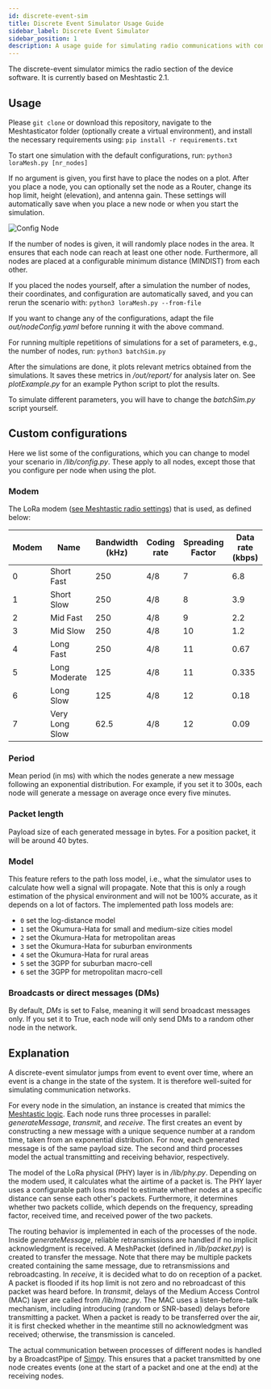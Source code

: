 ```yaml
---
id: discrete-event-sim
title: Discrete Event Simulator Usage Guide
sidebar_label: Discrete Event Simulator
sidebar_position: 1
description: A usage guide for simulating radio communications with configurable parameters and node behaviors.
---
```


The discrete-event simulator mimics the radio section of the device software. It is currently based on Meshtastic 2.1.

## Usage

Please `git clone` or download this repository, navigate to the Meshtasticator folder (optionally create a virtual environment), and install the necessary requirements using:
`pip install -r requirements.txt`

To start one simulation with the default configurations, run:
`python3 loraMesh.py [nr_nodes]`

If no argument is given, you first have to place the nodes on a plot. After you place a node, you can optionally set the node as a Router, change its hop limit, height (elevation), and antenna gain. These settings will automatically save when you place a new node or when you start the simulation.

![Config Node](/img/software/meshtasticator/configNode.webp)

If the number of nodes is given, it will randomly place nodes in the area. It ensures that each node can reach at least one other node. Furthermore, all nodes are placed at a configurable minimum distance (MINDIST) from each other.

If you placed the nodes yourself, after a simulation the number of nodes, their coordinates, and configuration are automatically saved, and you can rerun the scenario with:
`python3 loraMesh.py --from-file`

If you want to change any of the configurations, adapt the file _out/nodeConfig.yaml_ before running it with the above command.

For running multiple repetitions of simulations for a set of parameters, e.g., the number of nodes, run:
`python3 batchSim.py`

After the simulations are done, it plots relevant metrics obtained from the simulations. It saves these metrics in _/out/report/_ for analysis later on. See _plotExample.py_ for an example Python script to plot the results.

To simulate different parameters, you will have to change the _batchSim.py_ script yourself.

## Custom configurations

Here we list some of the configurations, which you can change to model your scenario in _/lib/config.py_. These apply to all nodes, except those that you configure per node when using the plot.

### Modem

The LoRa modem ([see Meshtastic radio settings](/docs/overview/radio-settings#predefined-channels)) that is used, as defined below:

| Modem | Name           | Bandwidth (kHz) | Coding rate | Spreading Factor | Data rate (kbps) |
| ----- | -------------- | --------------- | ----------- | ---------------- | ---------------- |
| 0     | Short Fast     | 250             | 4/8         | 7                | 6.8              |
| 1     | Short Slow     | 250             | 4/8         | 8                | 3.9              |
| 2     | Mid Fast       | 250             | 4/8         | 9                | 2.2              |
| 3     | Mid Slow       | 250             | 4/8         | 10               | 1.2              |
| 4     | Long Fast      | 250             | 4/8         | 11               | 0.67             |
| 5     | Long Moderate  | 125             | 4/8         | 11               | 0.335            |
| 6     | Long Slow      | 125             | 4/8         | 12               | 0.18             |
| 7     | Very Long Slow | 62.5            | 4/8         | 12               | 0.09             |

### Period

Mean period (in ms) with which the nodes generate a new message following an exponential distribution. For example, if you set it to 300s, each node will generate a message on average once every five minutes.

### Packet length

Payload size of each generated message in bytes. For a position packet, it will be around 40 bytes.

### Model

This feature refers to the path loss model, i.e., what the simulator uses to calculate how well a signal will propagate. Note that this is only a rough estimation of the physical environment and will not be 100% accurate, as it depends on a lot of factors. The implemented path loss models are:

- `0` set the log-distance model
- `1` set the Okumura-Hata for small and medium-size cities model
- `2` set the Okumura-Hata for metropolitan areas
- `3` set the Okumura-Hata for suburban environments
- `4` set the Okumura-Hata for rural areas
- `5` set the 3GPP for suburban macro-cell
- `6` set the 3GPP for metropolitan macro-cell

### Broadcasts or direct messages (DMs)

By default, _DMs_ is set to False, meaning it will send broadcast messages only. If you set it to True, each node will only send DMs to a random other node in the network.

## Explanation

A discrete-event simulator jumps from event to event over time, where an event is a change in the state of the system. It is therefore well-suited for simulating communication networks.

For every node in the simulation, an instance is created that mimics the [Meshtastic logic](/docs/overview/mesh-algo). Each node runs three processes in parallel: _generateMessage_, _transmit_, and _receive_. The first creates an event by constructing a new message with a unique sequence number at a random time, taken from an exponential distribution. For now, each generated message is of the same payload size. The second and third processes model the actual transmitting and receiving behavior, respectively.

The model of the LoRa physical (PHY) layer is in _/lib/phy.py_. Depending on the modem used, it calculates what the airtime of a packet is. The PHY layer uses a configurable path loss model to estimate whether nodes at a specific distance can sense each other's packets. Furthermore, it determines whether two packets collide, which depends on the frequency, spreading factor, received time, and received power of the two packets.

The routing behavior is implemented in each of the processes of the node. Inside _generateMessage_, reliable retransmissions are handled if no implicit acknowledgment is received. A MeshPacket (defined in _/lib/packet.py_) is created to transfer the message. Note that there may be multiple packets created containing the same message, due to retransmissions and rebroadcasting. In _receive_, it is decided what to do on reception of a packet. A packet is flooded if its hop limit is not zero and no rebroadcast of this packet was heard before. In _transmit_, delays of the Medium Access Control (MAC) layer are called from _/lib/mac.py_. The MAC uses a listen-before-talk mechanism, including introducing (random or SNR-based) delays before transmitting a packet. When a packet is ready to be transferred over the air, it is first checked whether in the meantime still no acknowledgment was received; otherwise, the transmission is canceled.

The actual communication between processes of different nodes is handled by a BroadcastPipe of [Simpy](https://simpy.readthedocs.io/en/latest/examples/process_communication.html). This ensures that a packet transmitted by one node creates events (one at the start of a packet and one at the end) at the receiving nodes.
